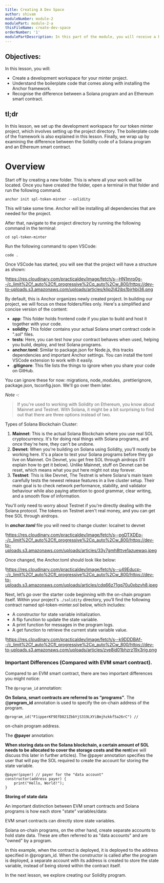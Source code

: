 ```yaml
---
title: Creating A Dev Space
author: shivam
moduleNumber: module-2
modulePart: module-2-a
thisFileName: create-dev-space
orderNumber: '1'
modulePartDescription: In this part of the module, you will receive a brief introduction to minting tokens and the setup for local development. You will establish a new project directory and utilize the Anchor framework to create an SPL token minter program.
---
```


## Objectives:

In this lesson, you will:

- Create a development workspace for your minter project.
- Understand the boilerplate code that comes along with installing the Anchor framework.
- Recognise the difference between a Solana program and an Ethereum smart contract.

## tl;dr

In this lesson, we set up the development workspace for our token minter project, which involves setting up the project directory. The boilerplate code of the framework is also explained in this lesson. Finally, we wrap up by examining the difference between the Solidity code of a Solana program and an Ethereum smart contract.

# Overview

Start off by creating a new folder. This is where all your work will be located. Once you have created the folder, open a terminal in that folder and run the following command.

```
anchor init spl-token-minter --solidity

```

This will take some time. Anchor will be installing all dependencies that are needed for the project.

After that, navigate to the project directory by running the following command in the terminal:

```
cd spl-token-minter

```

Run the following command to open VSCode:

```
code .

```

Once VSCode has started, you will see that the project will have a structure as shown:

!https://res.cloudinary.com/practicaldev/image/fetch/s--HN1mrp0g--/c_limit%2Cf_auto%2Cfl_progressive%2Cq_auto%2Cw_800/https://dev-to-uploads.s3.amazonaws.com/uploads/articles/klip2l42jbs1bjrhbj36.png

By default, this is Anchor organizes newly created project. In building our project, we will focus on these folders/files only. Here's a simplified and concise version of the content:

- **app**: This folder holds frontend code if you plan to build and host it together with your code.
- **solidity**: This folder contains your actual Solana smart contract code in ".sol" files.
- **tests**: Here, you can test how your contract behaves when used, helping you build, deploy, and test Solana programs.
- **anchor.toml**: Similar to package.json for Node.js, this tracks dependencies and important Anchor settings. You can install the toml VSCode extension to work with it easily.
- .**gitignore**: This file lists the things to ignore when you share your code on GitHub.

You can ignore these for now: migrations, node_modules, .prettierignore, package.json, tsconfig.json. We'll go over them later.

*Note -:*

> If you're used to working with Solidity on Ethereum, you know about Mainnet and Testnet. With Solana, it might be a bit surprising to find out that there are three options instead of two.
> 

Types of Solana Blockchain Cluster:

1. **Mainnet**: This is the actual Solana Blockchain where you use real SOL cryptocurrency. It's for doing real things with Solana programs, and once they're here, they can't be undone.
2. **Devnet:** When you're building on Solana using Solidity, you'll mostly be working here. It's a place to test your Solana programs before they go live on Mainnet. On Devnet, you get free SOL through airdrops (I'll explain how to get it below). Unlike Mainnet, stuff on Devnet can be reset, which means what you put here might not stay forever.
3. **Testnet**: This is like Devnet, The Testnet is where Solana's main team carefully tests the newest release features in a live cluster setup. Their main goal is to check network performance, stability, and validator behaviour while also paying attention to good grammar, clear writing, and a smooth flow of information.

You'll only need to worry about Testnet if you're directly dealing with the Solana protocol. The tokens on Testnet aren't real money, and you can get free SOL through airdrops.

In ***anchor.toml*** file you will need to change cluster: localnet to devnet

!https://res.cloudinary.com/practicaldev/image/fetch/s--pgDTXDEp--/c_limit%2Cf_auto%2Cfl_progressive%2Cq_auto%2Cw_800/https://dev-to-uploads.s3.amazonaws.com/uploads/articles/33y7gmh8ttve1azuewaq.jpeg

Once changed, the Anchor.toml should look like below:

!https://res.cloudinary.com/practicaldev/image/fetch/s--u49Educp--/c_limit%2Cf_auto%2Cfl_progressive%2Cq_auto%2Cw_800/https://dev-to-uploads.s3.amazonaws.com/uploads/articles/cdq66z71gq70u0xbzvh8.jpeg

Next, let’s go over the starter code beginning with the on-chain program itself. Within your project's `./solidity` directory, you’ll find the following contract named spl-token-minter.sol below, which includes:

- A constructor for state variable initialization.
- A flip function to update the state variable.
- A print function for messages in the program logs.
- A get function to retrieve the current state variable value.

!https://res.cloudinary.com/practicaldev/image/fetch/s--k9DDDBAf--/c_limit%2Cf_auto%2Cfl_progressive%2Cq_auto%2Cw_800/https://dev-to-uploads.s3.amazonaws.com/uploads/articles/zve8jd01bhzrz19x3rig.png

### **Important Differences** (Compared with EVM smart contract).

Compared to an EVM smart contract, there are two important differences you might notice:

The `@program_id` annotation:

**On Solana, smart contracts are referred to as “programs”**. The @**program_id** annotation is used to specify the on-chain address of the program.

```
@program_id("F1ipperKF9EfD821ZbbYjS319LXYiBmjhzkkf5a26rC") //

```

on-chain program address.

The **@payer** annotation:

**When storing data on the Solana blockchain, a certain amount of SOL needs to be allocated to cover the storage costs and the rent**(we will discuss this later in further articles). The @payer annotation specifies the user that will pay the SOL required to create the account for storing the state variable.

```
@payer(payer) // payer for the "data account"
constructor(address payer) {
    print("Hello, World!");
}

```

**Storing of state data**

An important distinction between EVM smart contracts and Solana programs is how each store "state" variables/data:

EVM smart contracts can directly store state variables.

Solana on-chain programs, on the other hand, create separate accounts to hold state data. These are often referred to as "data accounts" and are "owned" by a program.

In this example, when the contract is deployed, it is deployed to the address specified in @program_id. When the constructor is called after the program is deployed, a separate account with its address is created to store the state variable, instead of being stored within the contract itself.

In the next lesson, we explore creating our Solidity program.